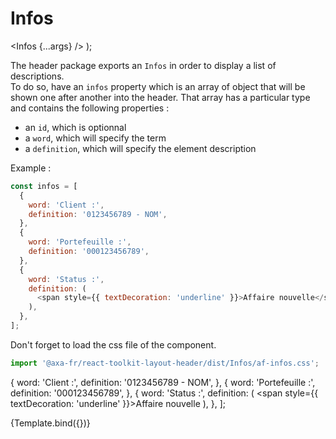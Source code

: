
<Meta title="Structure/Header/Infos" component={Infos} argTypes={{}} />

# Infos

  <Infos {...args} />
);

The header package exports an `Infos` in order to display a list of descriptions.  
To do so, have an `infos` property which is an array of object that will be shown one after another into the header. That array has a particular type and contains the following properties :
- an `id`, which is optionnal
- a `word`, which will specify the term
- a `definition`, which will specify the element description

Example : 

```javascript
const infos = [
  {
    word: 'Client :',
    definition: '0123456789 - NOM',
  },
  {
    word: 'Portefeuille :',
    definition: '000123456789',
  },
  {
    word: 'Status :',
    definition: (
      <span style={{ textDecoration: 'underline' }}>Affaire nouvelle</span>
    ),
  },
];
```

Don't forget to load the css file of the component.

```javascript
import '@axa-fr/react-toolkit-layout-header/dist/Infos/af-infos.css';
```

  {
    word: 'Client :',
    definition: '0123456789 - NOM',
  },
  {
    word: 'Portefeuille :',
    definition: '000123456789',
  },
  {
    word: 'Status :',
    definition: (
      <span style={{ textDecoration: 'underline' }}>Affaire nouvelle</span>
    ),
  },
];

<Canvas>
  <Story
    name="Default"
    args={{
      infos
    }}>
    {Template.bind({})}
  </Story>
</Canvas>

<ArgsTable story="Default" />
